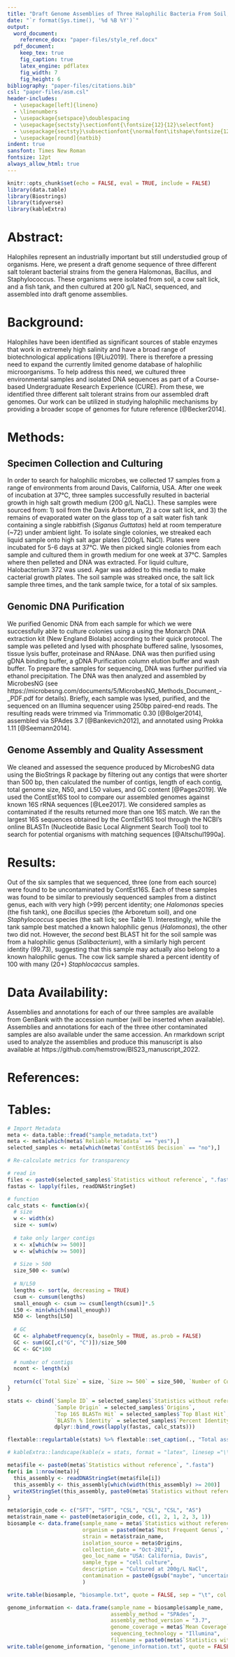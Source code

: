 ```yaml
---
title: "Draft Genome Assemblies of Three Halophilic Bacteria From Soil, Salt Lick, and a Fish Tank"
date: "`r format(Sys.time(), '%d %B %Y')`"
output:
  word_document:
    reference_docx: "paper-files/style_ref.docx"
  pdf_document:
    keep_tex: true
    fig_caption: true
    latex_engine: pdflatex
    fig_width: 7
    fig_height: 6
bibliography: "paper-files/citations.bib"
csl: "paper-files/asm.csl"
header-includes:
  - \usepackage[left]{lineno}
  - \linenumbers
  - \usepackage{setspace}\doublespacing
  - \usepackage{sectsty}\sectionfont{\fontsize{12}{12}\selectfont}
  - \usepackage{sectsty}\subsectionfont{\normalfont\itshape\fontsize{12}{12}\selectfont}
  - \usepackage[round]{natbib}
indent: true
sansfont: Times New Roman
fontsize: 12pt
always_allow_html: true
---
```


```r
knitr::opts_chunk$set(echo = FALSE, eval = TRUE, include = FALSE)
library(data.table)
library(Biostrings)
library(tidyverse)
library(kableExtra)
```

# Abstract:

Halophiles represent an industrially important but still understudied group of organisms. Here, we present a draft genome sequence of three different salt tolerant bacterial strains from the genera Halomonas, Bacillus, and Staphylococcus. These organisms were isolated from soil, a cow salt lick, and a fish tank, and then cultured at 200 g/L NaCl, sequenced, and assembled into draft genome assemblies.

# Background:

Halophiles have been identified as significant sources of stable enzymes that work in extremely high salinity and have a broad range of biotechnological applications [@Liu2019]. There is therefore a pressing need to expand the currently limited genome database of halophilic microorganisms. To help address this need, we cultured three environmental samples and isolated DNA sequences as part of a Course-based Undergraduate Research Experience (CURE). From these, we identified three different salt tolerant strains from our assembled draft genomes. Our work can be utilized in studying halophilic mechanisms by providing a broader scope of genomes for future reference [@Becker2014].

# Methods:
## Specimen Collection and Culturing
In order to search for halophilic microbes, we collected 17 samples from a range of environments from around Davis, California, USA. After one week of incubation at 37°C, three samples successfully resulted in bacterial growth in high salt growth medium (200 g/L NaCL). These samples were sourced from: 1) soil from the Davis Arboretum, 2) a cow salt lick, and 3) the remains of evaporated water on the glass top of a salt water fish tank containing a single rabbitfish (*Siganus Guttatas*) held at room temperature (~72) under ambient light. To isolate single colonies, we streaked each liquid sample onto high salt agar plates (200g/L NaCl). Plates were incubated for 5-6 days at 37°C. We then picked single colonies from each sample and cultured them in growth medium for one week at 37°C. Samples where then pelleted and DNA was extracted. For liquid culture, Halobacterium 372 was used. Agar was added to this media to make cacterial growth plates. The soil sample was streaked once, the salt lick sample three times, and the tank sample twice, for a total of six samples.

## Genomic DNA Purification
We purified Genomic DNA from each sample for which we were successfully able to culture colonies using a using the Monarch DNA extraction kit (New England Biolabs) according to their quick protocol. The sample was pelleted and lysed with phosphate buffered saline, lysosomes, tissue lysis buffer, proteinase and RNAase. DNA was then purified using gDNA binding buffer, a gDNA Purification column elution buffer and wash buffer. To prepare the samples for sequencing, DNA was further purified via ethanol precipitation. The DNA was then analyzed and assembled by MicrobesNG (see https://microbesng.com/documents/5/MicrobesNG_Methods_Document_-_PDF.pdf for details). Briefly, each sample was lysed, purified, and the sequenced on an Illumina sequencer using 250bp paired-end reads. The resulting reads were trimmed via Trimmomatic 0.30 [@Bolger2014], assembled via SPAdes 3.7 [@Bankevich2012], and annotated using Prokka 1.11 [@Seemann2014].


## Genome Assembly and Quality Assessment
We cleaned and assessed the sequence produced by MicrobesNG data using the BioStrings R package by filtering out any contigs that were shorter than 500 bp, then calculated the number of contigs, length of each contig, total genome size, N50, and L50 values, and GC content [@Pages2019]. We used the ContEst16S tool to compare our assembled genomes against known 16S rRNA sequences [@Lee2017]. We considered samples as contaminated if the results returned more than one 16S match. We ran the largest 16S sequences obtained by the ContEst16S tool through the NCBI’s online BLASTn (Nucleotide Basic Local Alignment Search Tool) tool to search for potential organisms with matching sequences [@Altschul1990a]. 

<!-- To further assess each genome’s completeness and degree of contamination, we also used the KBase CheckM tool to search for single-copy marker genes (Parks et al. 2015; Arkin et al. 2016). -->

<!-- ## Taxonomy -->
<!-- We obtained the sample taxonomy from Kraken (Wood and Salzburg 2014) by aligning sections of sample genomes to known organism sequences. We calculated Average Nucleotide Identity between each of our assemblies using FastANI on KBase (Jain et al. 2018;Arkin et al. 2016). -->

# Results:

Out of the six samples that we sequenced, three (one from each source) were found to be uncontaminated by ContEst16S. Each of these samples was found to be similar to previously sequenced samples from a distinct genus, each with very high (>99) percent identity; one *Halomonas* species (the fish tank), one *Bacillus* species (the Arboretum soil), and one *Staphylococcus* species (the salt lick; see Table 1). Interestingly, while the tank sample best matched a known halophilic genus (*Halomonas*), the other two did not. However, the *second* best BLAST hit for the soil sample was from a halophilic genus (*Salibacterium*), with a similarly high percent identity (99.73), suggesting that this sample may actually also belong to a known halophilic genus. The cow lick sample shared a percent identity of 100 with many (20+) *Staphlocaccus* samples.

# Data Availability:

Assemblies and annotations for each of our three samples are available from GenBank with the accession number (will be inserted when available). Assemblies and annotations for each of the three other contaminated samples are also available under the same accession. An rmarkdown script used to analyze the assemblies and produce this manuscript is also available at https://github.com/hemstrow/BIS23_manuscript_2022.

# References:
<div id="refs"></div>

\newpage

# Tables:

```r
# Import Metadata
meta <- data.table::fread("sample_metadata.txt")
meta <- meta[which(meta$`Reliable Metadata` == "yes"),]
selected_samples <- meta[which(meta$`ContEst16S Decision` == "no"),]
```


```r
# Re-calculate metrics for transparency

# read in
files <- paste0(selected_samples$`Statistics without reference`, ".fasta")
fastas <- lapply(files, readDNAStringSet)

# function
calc_stats <- function(x){
  # size
  w <- width(x)
  size <- sum(w)
  
  # take only larger contigs
  x <- x[which(w >= 500)]
  w <- w[which(w >= 500)]
  
  # Size > 500
  size_500 <- sum(w)
  
  # N/L50
  lengths <- sort(w, decreasing = TRUE)
  csum <- cumsum(lengths)
  small_enough <- csum >= csum[length(csum)]*.5
  L50 <- min(which(small_enough))
  N50 <- lengths[L50]
  
  # GC
  GC <- alphabetFrequency(x, baseOnly = TRUE, as.prob = FALSE)
  GC <- sum(GC[,c("G", "C")])/size_500
  GC <- GC*100
  
  # number of contigs
  ncont <- length(x)
  
  return(c(`Total Size` = size, `Size >= 500` = size_500, `Number of Contigs` = ncont, `N50` = N50, `L50` = L50, `% GC` = round(GC, 2)))
}

stats <- cbind(`Sample ID` = selected_samples$`Statistics without reference`, 
               `Sample Origin` = selected_samples$`Origins`,
               `Top 16S BLASTn Hit` = selected_samples$`Top Blast Hit`,
               `BLASTn % Identity` = selected_samples$`Percent Identity`,
               dplyr::bind_rows(lapply(fastas, calc_stats)))

```


```r

flextable::regulartable(stats) %>% flextable::set_caption(., "Total assembled genome size with all contigs and only including contigs larger than 500bp, N50, L50, and % GC for each sample. N50, L50, and % GC are reported for the assembly without contigs smaller than 500bp.")

# kableExtra::landscape(kable(x = stats, format = "latex", linesep ="\\addlinespace", caption = c("Table 1: Total assembled genome size with all contigs and only including contigs larger than 500bp, N50, L50, and % GC for each sample. N50, L50, and % GC are reported for the assembly without contigs smaller than 500bp.")) %>% kable_styling(., latex_options = "scale_down")) #https://haozhu233.github.io/kableExtra/best_practice_for_newline_in_latex_table.pdf
```
```r
meta$file <- paste0(meta$`Statistics without reference`, ".fasta")
for(i in 1:nrow(meta)){
  this_assembly <- readDNAStringSet(meta$file[i])
  this_assembly <- this_assembly[which(width(this_assembly) >= 200)]
  writeXStringSet(this_assembly, paste0(meta$`Statistics without reference`[i], "_clean.fasta"))
}

```


```r
meta$origin_code <- c("SFT", "SFT", "CSL", "CSL", "CSL", "AS")
meta$strain_name <- paste0(meta$origin_code, c(1, 2, 1, 2, 3, 1))
biosample <- data.frame(sample_name = meta$`Statistics without reference`,
                        organism = paste0(meta$`Most Frequent Genus`, " bacterium "),
                        strain = meta$strain_name,
                        isolation_source = meta$Origins,
                        collection_date = "Oct-2021",
                        geo_loc_name = "USA: California, Davis",
                        sample_type = "cell culture",
                        description = "Cultured at 200g/L NaCl",
                        contamination = paste0(gsub("maybe", "uncertain", meta$`ContEst16S Decision`), ", via to ContEst16S")
                        )

write.table(biosample, "biosample.txt", quote = FALSE, sep = "\t", col.names = TRUE, row.names = FALSE)

genome_information <- data.frame(sample_name = biosample$sample_name,
                                 assembly_method = "SPAdes", 
                                 assembly_method_version = "3.7",
                                 genome_coverage = meta$`Mean Coverage`,
                                 sequencing_technology = "Illumina",
                                 filename = paste0(meta$`Statistics without reference`, "_clean.fasta"))
write.table(genome_information, "genome_information.txt", quote = FALSE, sep = "\t", col.names = TRUE, row.names = FALSE)



```

